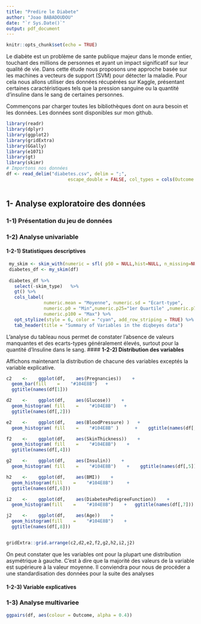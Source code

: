 ```yaml
---
title: "Predire le Diabete"
author: "Joao BABADOUDOU"
date: "`r Sys.Date()`"
output: pdf_document
---
```


```r
knitr::opts_chunk$set(echo = TRUE)
```

Le diabète est un problème de sante publique majeur dans le monde entier, touchant des millions de personnes et ayant un impact significatif sur leur qualité de vie. Dans cette étude nous proposons une approche basée sur les machines a vecteurs de support (SVM) pour détecter la maladie. Pour cela nous allons utiliser des données récupérées sur Kaggle, présentant certaines caractéristiques tels que la pression sanguine ou la quantité d'insuline dans le sang de certaines personnes.

Commençons par charger toutes les bibliothèques dont on aura besoin et les données. Les données sont disponibles sur mon github.

```r
library(readr)
library(dplyr)
library(ggplot2)
library(gridExtra)
library(GGally)
library(e1071)
library(gt) 
library(skimr)
# Importons nos données
df <- read_delim("diabetes.csv", delim = ";", 
                       escape_double = FALSE, col_types = cols(Outcome = col_factor(levels = c("0", 
                                                                                               "1"))), trim_ws = TRUE)
```

## **1- Analyse exploratoire des données**

### **1-1) Présentation du jeu de données**


### **1-2) Analyse univariable**

#### **1-2-1) Statistiques descriptives**

```r
 my_skim <- skim_with(numeric = sfl( p50 = NULL,hist=NULL, n_missing=NULL, complete_rate=NULL)) 
 diabetes_df <- my_skim(df)
 
 diabetes_df %>%
   select(-skim_type)   %>% 
   gt() %>%
   cols_label(
              numeric.mean = "Moyenne", numeric.sd = "Ecart-type",
              numeric.p0 = "Min",numeric.p25="1er Quartile" ,numeric.p75="3ème Quartile" ,
              numeric.p100 = "Max") %>%
   opt_stylize(style = 6, color = "cyan", add_row_striping = TRUE) %>%
   tab_header(title = "Summary of Variables in the diqbeyes data") 
```


L'analyse du tableau nous permet de constater l'absence de valeurs manquantes et des ecarts-types généralement élevés, surtout pour la quantité d'Insuline dans le sang. 
#### **1-2-2) Distribution des variables**

Affichons maintenant la distribution de chacune des variables exceptés la variable explicative.

```r
c2    <-    ggplot(df,    aes(Pregnancies))    +
  geom_bar(fill    =    "#104E8B")   +
  ggtitle(names(df[1]))

d2    <-    ggplot(df,    aes(Glucose))    +
  geom_histogram( fill    =    "#104E8B")   +
  ggtitle(names(df[,2]))

e2    <-    ggplot(df,    aes(BloodPressure) )   +
  geom_histogram( fill    =    "#104E8B" )      +    ggtitle(names(df[,3]))

f2    <-    ggplot(df,    aes(SkinThickness))    +
  geom_histogram( fill    =    "#104E8B")    + 
  ggtitle(names(df[,4]))

g2    <-    ggplot(df,    aes(Insulin))    +
  geom_histogram( fill    =    "#104E8B")    +    ggtitle(names(df[,5]))

h2    <-    ggplot(df,    aes(BMI))    +
  geom_histogram(fill    =    "#104E8B")     +
  ggtitle(names(df[,6]))

i2    <-    ggplot(df,    aes(DiabetesPedigreeFunction))    +
  geom_histogram(fill    =    "#104E8B")    +   ggtitle(names(df[,7]))

j2    <-    ggplot(df,    aes(Age))    +
  geom_histogram(fill    =    "#104E8B")    + 
  ggtitle(names(df[,8]))


gridExtra::grid.arrange(c2,d2,e2,f2,g2,h2,i2,j2)


```

On peut constater que les variables ont pour la plupart une distribution asymétrique à gauche. C'est à dire que la majorité des valeurs de la variable est supérieure à la valeur moyenne. Il conviendra pour nous de procéder a une standardisation des données pour la suite des analyses


#### **1-2-3) Variable explicatives**


### **1-3) Analyse multivariee**


```r
ggpairs(df, aes(colour = Outcome, alpha = 0.4))
```

